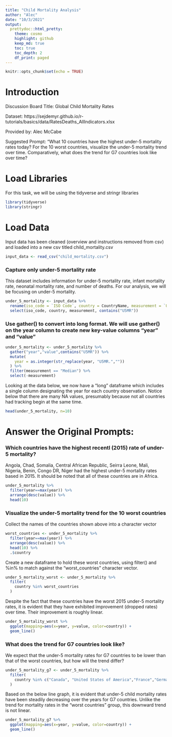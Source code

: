 ```yaml
---
title: "Child Mortality Analysis"
author: "Alec"
date: "10/3/2021"
output: 
  prettydoc::html_pretty:
    theme: cosmo
    highlight: github
    keep_md: true
    toc: true
    toc_depth: 2
    df_print: paged
---
```


```r
knitr::opts_chunk$set(echo = TRUE)
```

# Introduction

Discussion Board Title: Global Child Mortality Rates

Dataset: https://sejdemyr.github.io/r-tutorials/basics/data/RatesDeaths_AllIndicators.xlsx

Provided by: Alec McCabe

Suggested Prompt: "What 10 countries have the highest under-5 mortality rates today? For the 10 worst countries, visualize the under-5 mortality trend over time. Comparatively, what does the trend for G7 countries look like over time?

# Load Libraries

For this task, we will be using the tidyverse and stringr libraries

```r
library(tidyverse)
library(stringr)
```

# Load Data

Input data has been cleaned (overview and instructions removed from csv) and loaded into a new csv titled child_mortality.csv

```r
input_data <- read_csv("child_mortality.csv")
```

### Capture only under-5 mortality rate

This dataset includes information for under-5 mortality rate, infant mortality rate, neonatal mortality rate, and number of deaths. For our analysis, we will be focusing on under-5 mortality.

```r
under_5_mortality <- input_data %>%
  rename(iso_code = `ISO Code`, country = CountryName, measurement = `Uncertainty bounds*`) %>%
  select(iso_code, country, measurement, contains("U5MR"))
```

### Use gather() to convert into long format. We will use gather() on the year column to create new key-value columns "year" and "value"

```r
under_5_mortality <- under_5_mortality %>%
  gather("year","value",contains("U5MR")) %>%
  mutate(
    year = as.integer(str_replace(year, "U5MR.",""))
  ) %>%
  filter(measurement == "Median") %>%
  select(-measurement)
```

Looking at the data below, we now have a "long" dataframe which includes a single column designating the year for each country observation. Notice below that there are many NA values, presumably because not all countries had tracking begin at the same time. 

```r
head(under_5_mortality, n=10)
```

# Answer the Original Prompts:

### Which countries have the highest recentl (2015) rate of under-5 mortality?

Angola, Chad, Somalia, Central African Republic, Seirra Leone, Mali, Nigeria, Benin, Congo DR, Niger had the highest under-5 mortality rates based in 2015. It should be noted that all of these countries are in Africa.

```r
under_5_mortality %>%
  filter(year==max(year)) %>%
  arrange(desc(value)) %>%
  head(10)
```
### Visualize the under-5 mortality trend for the 10 worst countries

Collect the names of the countries shown above into a character vector

```r
worst_countries <- under_5_mortality %>%
  filter(year==max(year)) %>%
  arrange(desc(value)) %>%
  head(10) %>%
  .$country
```

Create a new dataframe to hold these worst countries, using filter() and %in% to match against the "worst_countries" character vector.

```r
under_5_mortality_worst <- under_5_mortality %>%
  filter(
    country %in% worst_countries
  )
```

Despite the fact that these countries have the worst 2015 under-5 mortality rates, it is evident that they have exhibited improvement (dropped rates) over time. Their improvement is roughly linear.

```r
under_5_mortality_worst %>%
  ggplot(mapping=aes(x=year, y=value, color=country)) +
  geom_line()
```


### What does the trend for G7 countries look like?

We expect that the under-5 mortality rates for G7 countries to be lower than that of the worst countries, but how will the trend differ?

```r
under_5_mortality_g7 <- under_5_mortality %>%
  filter(
    country %in% c("Canada", "United States of America","France","Germany","Italy","Japan","United Kingdom")
  )
```

Based on the below line graph, it is evident that under-5 child mortality rates have been steadily decreasing over the years for G7 countries. Unlike the trend for mortality rates in the "worst countries" group, this downward trend is not linear.

```r
under_5_mortality_g7 %>%
  ggplot(mapping=aes(x=year, y=value, color=country)) +
  geom_line()
```

